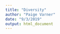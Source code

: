 ```yaml
---
title: "Diversity"
author: "Paige Varner"
date: "9/3/2019"
output: html_document
---
```


























